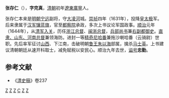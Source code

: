 '''张存仁'''（{{bd|？||1652年|}}），'''字完真'''，[[清朝|清朝]]初年[[遼東|遼東]][[广宁卫|廣寧]]人。

张存仁本来是[[明朝|明朝]][[宁远|宁远]]副将，守[[大凌河|大凌河]]城。[[崇祯|崇祯]]四年（1631年），投降[[皇太极|皇太极]]军。后来隶属于[[汉军镶蓝旗|汉军镶蓝旗]]，官至[[都察院|都察院]]承政，多次上书议论军国政事。[[顺治|顺治]]元年（1644年），从[[清军入关|清军入关]]，历任[[浙江|浙江]][[总督|总督]]、[[闽浙总督|闽浙总督]]，[[兵部尚书|兵部尚书]]兼[[右副都御史|右副都御史]]。[[直隶总督|直隶、山东、河南总督]]兼领海防。进封一等[[精奇尼哈番|精奇尼哈番]]兼拖沙喇哈番（云骑尉）世职。先后率军征讨[[山西|山西]]、下江南，击破明朝[[鲁王|鲁王]][[朱以海|朱以海]]部属，擒杀[[马士英|马士英]]。上书建议清朝朝廷从速开科取士，减免赋税以安民心。顺治九年去世，[[谥号|谥号]]'''忠勤'''。

==参考文献==
* 《[[清史稿|清史稿]]》卷237
[[Category:清朝浙閩總督|Z]]
[[Category:清朝直隸山東河南總督|Z]]
[[Category:鑲藍旗漢軍人|Z]]
[[Category:张姓|C]]
[[Category:谥忠勤|Z]]
[[Category:辽阳人|Z]]